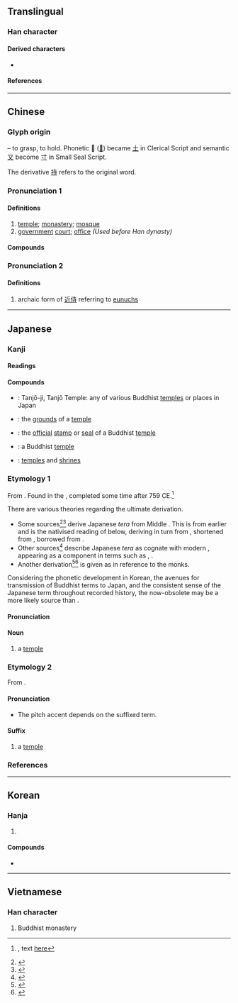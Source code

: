 {{character info/new}}
==Translingual==
{{stroke_order|strokes=6}}

===Han character===
{{Han char|rn=41|rad=寸|as=03|sn=6|four=40341|canj=GDI|ids=⿱土寸(GJKV),⿱士寸(HT)}}

====Derived characters====
* {{l|mul|[[侍]], [[𠱾]], [[𭎒]], [[峙]], [[待]], [[持]], [[洔]], [[時]]([[时]]), [[㭙]], [[𭷅]], [[特]], [[畤]], [[𪿚]], [[秲]], [[𥹩]], [[𫊵]], [[𧠴]], [[詩]]([[诗]]), [[䝰]], [[跱]], [[𩶬]], [[𪀔]], [[鼭]], [[𪗺]], [[邿]], [[𪰛]], [[𪧸]], [[庤]], [[痔]], [[㫭]], [[等]], [[䦙]], [[恃]]}}

====References====
{{Han ref|kx=0293.330|dkj=07414|dj=0581.080|hdz=10503.110|uh=5BFA}}

----

==Chinese==
{{zh-forms}}

===Glyph origin===
{{Han etym}}
{{Han compound|之|又|t1=to go|t2=hand|ls=psc|c1=p|c2=s|alt1=𡳿}} – to grasp, to hold. Phonetic 𡳿 ([[之]]) became [[土]] in Clerical Script and semantic [[又]] become [[寸]] in Small Seal Script.

The derivative [[持]] refers to the original word.

===Pronunciation 1===
{{zh-pron
|m=sì
|ma=y
|dg=сы3
|c=zi6,zi6-2
|h=pfs=sṳ
|md=sê
|mn=sī/xm,zz,tw:sū/qz:sīr
|mn_note=sī - vernacular; sū/sīr - literary
|mn-t=ri7
|w=3zr
|mc=y
|oc=y
|cat=n
}}

====Definitions====
{{zh-hanzi}}

# [[temple]]; [[monastery]]; {{lb|zh|Dungan}} [[mosque]]
# [[government]] [[court]]; [[office]] ''(Used before Han dynasty)''

====Compounds====
{{zh-der|清真寺|婦寺|碧雲寺|寺院|寺廟|佛寺|大理寺|少林寺|布達拉寺|光祿寺|寺庫|化度寺碑|寺人|慈恩寺|寒山寺|古寺|大相國寺|庵寺|地藏寺|大招寺|寺舍|寺卿|太常寺|普濟寺|法源寺|破山寺|禮拜寺|禪寺|知寺|普救寺|白馬寺|炳靈寺|法門寺|棘寺|監寺|龍山寺|金山寺|龍藏寺碑|雲林寺|鴻臚寺|麓山寺碑|西敏寺|蕭寺|閽寺|閹寺|都寺|貂寺|團山寺|南菊寺|章田寺|福田寺|寺坪|安福寺|寶月寺|花林寺|水月寺|左溪寺|門古寺|紅岩寺|顓褚寺}}

===Pronunciation 2===
{{zh-pron
|m=shì
|c=
|mc=
|oc=
|ma=
|cat=n
}}

====Definitions====
{{zh-hanzi}}

# archaic form of [[近侍]] referring to [[閹人|eunuchs]]

----

==Japanese==

===Kanji===
{{ja-kanji|grade=2|rs=寸03}}

====Readings====
{{ja-readings
|goon=じ
|kanon=し
|kun=てら-
}}

====Compounds====
{{der-top|Compounds}}
* {{ja-r|誕%生%寺|^たん%じょう%-じ}}: Tanjō-ji, Tanjō Temple: any of various Buddhist [[temple]]s or places in Japan
* {{ja-r|寺%域|じ%いき}}: the [[grounds]] of a [[temple]]
* {{ja-r|寺%印|じ%いん}}: the [[official]] [[stamp]] or [[seal]] of a Buddhist [[temple]]
* {{ja-r|寺%院|じ%いん}}: a Buddhist [[temple]]
* {{ja-r|寺%社|じ%しゃ}}: [[temple]]s and [[shrine]]s
{{der-bottom}}

===Etymology 1===
{{ja-kanjitab|yomi=k|てら}}

From {{inh|ja|ojp|sort=てら|-}}.  Found in the ''{{w|Man'yōshū}}'', completed some time after 759 CE.<ref>{{RQ:Manyoshu|16|3822}}, text [http://jti.lib.virginia.edu/japanese/manyoshu/Man16Yo.html#3822 here]</ref>

There are various theories regarding the ultimate derivation.
* Some sources<ref name="DJR">{{R:Daijirin}}</ref><ref name="DJS">{{R:Daijisen}}</ref> derive Japanese ''tera'' from Middle {{der|ja|ko|sort=てら|졀}}. This is from earlier {{m|ko|뎔||[[temple]]}} and is the nativised reading of {{ko-l|찰|刹|Buddhist temple}} below, deriving in turn from {{cog|ltc|-}} {{ltc-l|剎}}, shortened from {{ltc-l|剎多羅|[[Buddhist]] [[monastery]], [[temple]] or [[shrine]]}}, borrowed from {{cog|sa|क्षेत्र||[[land]], [[area]], [[domain]]}}.
* Other sources<ref name="KDJ">{{R:Kokugo Dai Jiten}}</ref> describe Japanese ''tera'' as cognate with modern {{cog|ko|-}} {{ko-l|찰|刹|temple}}, appearing as a component in terms such as {{ko-l|선찰|禪刹|Zen temple}}, {{ko-l|사찰|寺刹|Buddhist temple}}.
* Another derivation<ref name="DJS">{{R:Daijisen}}</ref><ref name="KDJ">{{R:Kokugo Dai Jiten}}</ref> is given as {{der|ja|pi|sort=てら|thera||[[elder]]s}} in reference to the monks.

Considering the phonetic development in Korean, the avenues for transmission of Buddhist terms to Japan, and the consistent {{m|en|temple}} sense of the Japanese term throughout recorded history, the now-obsolete {{cog|ko|뎔||temple}} may be a more likely source than {{cog|pi|thera||elders}}.

====Pronunciation====
{{ja-pron|yomi=k|てら|acc=2|acc_ref=DJR,NHK,SMK5|acc2=0|acc2_ref=DJR}}

====Noun====
{{ja-noun|てら|count=軒}}

# {{lb|ja|sort=てら|chiefly|_|Buddhist}} a [[temple]]

===Etymology 2===
{{ja-kanjitab|yomi=o|じ}}

From {{der|ja|ltc|sort=し'|-}} {{ltc-l|寺}}.

====Pronunciation====
{{ja-pron|yomi=goon|じ}}
* The pitch accent depends on the suffixed term.

====Suffix====
{{ja-pos|suffix|じ}}

# {{lb|ja|sort=てら|chiefly|_|Buddhist}} a [[temple]]

===References===
<references/>

----

==Korean==

===Hanja===
{{ko-hanja|hangeul=[[사]], [[시]]}}

# {{rfdef|ko|sort=寸03}}

====Compounds====
* {{l|ko|sc=Kore|寺刹|tr=[[사찰]], sachal}}

----

==Vietnamese==

===Han character===
{{vi-hantu|[[tự]], [[chùa]]}}

# Buddhist monastery